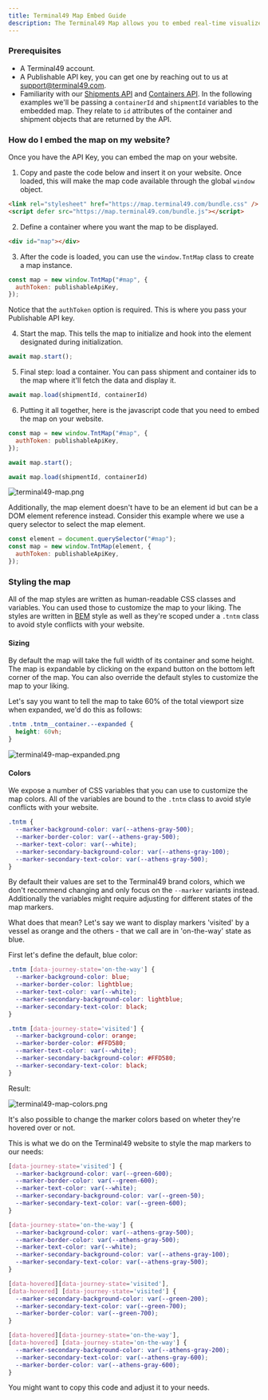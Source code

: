 ```yaml
---
title: Terminal49 Map Embed Guide
description: The Terminal49 Map allows you to embed real-time visualized container tracking on your website with just a few lines of code.
---
```

### Prerequisites

- A Terminal49 account.
- A Publishable API key, you can get one by reaching out to us at support@terminal49.com.
- Familiarity with our [Shipments API](/docs/api-docs/api-reference/shipments/list-shipments) and [Containers API](/docs/api-docs/api-reference/containers/list-containers).
In the following examples we'll be passing a `containerId` and `shipmentId` variables to the embedded map.
They relate to `id` attributes of the container and shipment objects that are returned by the API.

### How do I embed the map on my website?

Once you have the API Key, you can embed the map on your website.


1. Copy and paste the code below and insert it on your website.
Once loaded, this will make the map code available through the global `window` object.

```html
<link rel="stylesheet" href="https://map.terminal49.com/bundle.css" />
<script defer src="https://map.terminal49.com/bundle.js"></script>
```

2. Define a container where you want the map to be displayed. 

```html
<div id="map"></div>
```

3. After the code is loaded, you can use the `window.TntMap` class to create a map instance. 

```javascript
const map = new window.TntMap("#map", {
  authToken: publishableApiKey,
});
```

Notice that the `authToken` option is required. This is where you pass your Publishable API key. 

4. Start the map. 
This tells the map to initialize and hook into the element designated during initialization.

```javascript
await map.start();
```

5. Final step: load a container. You can pass shipment and container ids to the map where it'll fetch the data and display it.

```javascript
await map.load(shipmentId, containerId)
```

6. Putting it all together, here is the javascript code that you need to embed the map on your website.

```javascript
const map = new window.TntMap("#map", {
  authToken: publishableApiKey,
});

await map.start();

await map.load(shipmentId, containerId)
```

![terminal49-map.png](/images/terminal49-map.png)

Additionally, the map element doesn't have to be an element id but can be a DOM element reference instead.
Consider this example where we use a query selector to select the map element.

```javascript
const element = document.querySelector("#map");
const map = new window.TntMap(element, {
  authToken: publishableApiKey,
});
```

### Styling the map

All of the map styles are written as human-readable CSS classes and variables.
You can used those to customize the map to your liking.
The styles are written in [BEM](https://getbem.com/) style as well as they're scoped under a `.tntm` class to avoid style conflicts with your website.

#### Sizing

By default the map will take the full width of its container and some height. The map is expandable by clicking on the expand button on the bottom left corner of the map.
You can also override the default styles to customize the map to your liking.

Let's say you want to tell the map to take 60% of the total viewport size when expanded, we'd do this as follows:

```css
.tntm .tntm__container.--expanded {
  height: 60vh;
}
```

![terminal49-map-expanded.png](/images/terminal49-map-expanded.png)

#### Colors

We expose a number of CSS variables that you can use to customize the map colors.
All of the variables are bound to the `.tntm` class to avoid style conflicts with your website.
```css
.tntm {
  --marker-background-color: var(--athens-gray-500);
  --marker-border-color: var(--athens-gray-500);
  --marker-text-color: var(--white);
  --marker-secondary-background-color: var(--athens-gray-100);
  --marker-secondary-text-color: var(--athens-gray-500);
}
```

By default their values are set to the Terminal49 brand colors, which we don't recommend changing and only focus on the `--marker` variants instead.
Additionally the variables might require adjusting for different states of the map markers.

What does that mean?
Let's say we want to display markers 'visited' by a vessel as orange and the others - that we call are in 'on-the-way' state as blue.

First let's define the default, blue color:

```css
.tntm [data-journey-state='on-the-way'] {
  --marker-background-color: blue;
  --marker-border-color: lightblue;
  --marker-text-color: var(--white);
  --marker-secondary-background-color: lightblue;
  --marker-secondary-text-color: black;
}

.tntm [data-journey-state='visited'] {
  --marker-background-color: orange;
  --marker-border-color: #FFD580;
  --marker-text-color: var(--white);
  --marker-secondary-background-color: #FFD580;
  --marker-secondary-text-color: black;
}
```

Result:

![terminal49-map-colors.png](/images/terminal49-map-colors.png)

It's also possible to change the marker colors based on wheter they're hovered over or not.

This is what we do on the Terminal49 website to style the map markers to our needs:

```css
[data-journey-state='visited'] {
  --marker-background-color: var(--green-600);
  --marker-border-color: var(--green-600);
  --marker-text-color: var(--white);
  --marker-secondary-background-color: var(--green-50);
  --marker-secondary-text-color: var(--green-600);
}

[data-journey-state='on-the-way'] {
  --marker-background-color: var(--athens-gray-500);
  --marker-border-color: var(--athens-gray-500);
  --marker-text-color: var(--white);
  --marker-secondary-background-color: var(--athens-gray-100);
  --marker-secondary-text-color: var(--athens-gray-500);
}

[data-hovered][data-journey-state='visited'],
[data-hovered] [data-journey-state='visited'] {
  --marker-secondary-background-color: var(--green-200);
  --marker-secondary-text-color: var(--green-700);
  --marker-border-color: var(--green-700);
}

[data-hovered][data-journey-state='on-the-way'],
[data-hovered] [data-journey-state='on-the-way'] {
  --marker-secondary-background-color: var(--athens-gray-200);
  --marker-secondary-text-color: var(--athens-gray-600);
  --marker-border-color: var(--athens-gray-600);
}
```
You might want to copy this code and adjust it to your needs.